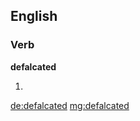 ==English==

===Verb===
'''defalcated'''

# {{past of|defalcate}}

[[de:defalcated]]
[[mg:defalcated]]